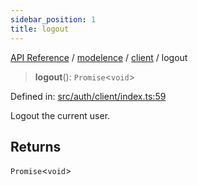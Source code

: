 ```yaml
---
sidebar_position: 1
title: logout
---
```


[API Reference](/api-reference/modelence/client/functions/../../../index) / [modelence](/api-reference/modelence/client/functions/../../index) / [client](/api-reference/modelence/client/functions/../index) / logout

> **logout**(): `Promise`\<`void`\>

Defined in: [src/auth/client/index.ts:59](https://github.com/modelence/modelence/blob/7d5ab6803a03a590fa9ba44d3ce0544ecf5463af/packages/modelence/src/auth/client/index.ts#L59)

Logout the current user.

## Returns

`Promise`\<`void`\>
